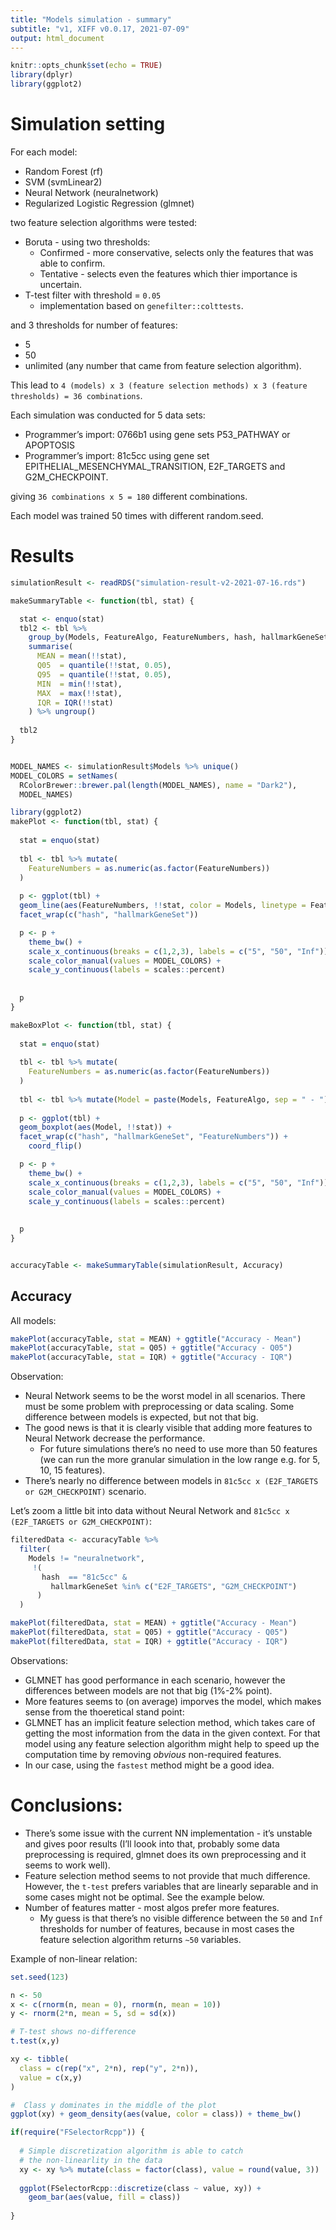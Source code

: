```yaml
---
title: "Models simulation - summary"
subtitle: "v1, XIFF v0.0.17, 2021-07-09"
output: html_document
---
```


```r
knitr::opts_chunk$set(echo = TRUE)
library(dplyr)
library(ggplot2)
```

# Simulation setting

For each model:

  - Random Forest (rf)
  - SVM (svmLinear2)
  - Neural Network (neuralnetwork)
  - Regularized Logistic Regression (glmnet)
  
two feature selection algorithms were tested:

  - Boruta - using two thresholds:
    - Confirmed - more conservative, selects only the features that was able to confirm.
    - Tentative - selects even the features which thier importance is uncertain.
  - T-test filter with threshold = `0.05`
    - implementation based on `genefilter::colttests`.
    
and 3 thresholds for number of features:

  - 5
  - 50
  - unlimited (any number that came from feature selection algorithm).
  
This lead to `4 (models) x 3 (feature selection methods) x 3 (feature thresholds) = 36 combinations`.

Each simulation was conducted for 5 data sets:

  - Programmer's import: 0766b1 using gene sets P53_PATHWAY or APOPTOSIS
  - Programmer's import: 81c5cc using gene set EPITHELIAL_MESENCHYMAL_TRANSITION, E2F_TARGETS and G2M_CHECKPOINT.

giving `36 combinations x 5 = 180` different combinations.

Each model was trained 50 times with different random.seed.

# Results

```r
simulationResult <- readRDS("simulation-result-v2-2021-07-16.rds")

makeSummaryTable <- function(tbl, stat) {

  stat <- enquo(stat)
  tbl2 <- tbl %>%
    group_by(Models, FeatureAlgo, FeatureNumbers, hash, hallmarkGeneSet) %>%
    summarise(
      MEAN = mean(!!stat),
      Q05  = quantile(!!stat, 0.05),
      Q95  = quantile(!!stat, 0.05),
      MIN  = min(!!stat),
      MAX  = max(!!stat),
      IQR = IQR(!!stat)
    ) %>% ungroup()
    
  tbl2
}


MODEL_NAMES <- simulationResult$Models %>% unique()
MODEL_COLORS = setNames(
  RColorBrewer::brewer.pal(length(MODEL_NAMES), name = "Dark2"),
  MODEL_NAMES)

library(ggplot2)
makePlot <- function(tbl, stat) {
  
  stat = enquo(stat)
  
  tbl <- tbl %>% mutate(
    FeatureNumbers = as.numeric(as.factor(FeatureNumbers))
  )
  
  p <- ggplot(tbl) + 
  geom_line(aes(FeatureNumbers, !!stat, color = Models, linetype = FeatureAlgo)) + 
  facet_wrap(c("hash", "hallmarkGeneSet"))

  p <- p +
    theme_bw() +
    scale_x_continuous(breaks = c(1,2,3), labels = c("5", "50", "Inf")) + 
    scale_color_manual(values = MODEL_COLORS) + 
    scale_y_continuous(labels = scales::percent)
  
  
  p
}

makeBoxPlot <- function(tbl, stat) {
  
  stat = enquo(stat)
  
  tbl <- tbl %>% mutate(
    FeatureNumbers = as.numeric(as.factor(FeatureNumbers))
  )
  
  tbl <- tbl %>% mutate(Model = paste(Models, FeatureAlgo, sep = " - "))
  
  p <- ggplot(tbl) + 
  geom_boxplot(aes(Model, !!stat)) + 
  facet_wrap(c("hash", "hallmarkGeneSet", "FeatureNumbers")) + 
    coord_flip()

  p <- p +
    theme_bw() +
    scale_x_continuous(breaks = c(1,2,3), labels = c("5", "50", "Inf")) + 
    scale_color_manual(values = MODEL_COLORS) + 
    scale_y_continuous(labels = scales::percent)
  
  
  p
}


accuracyTable <- makeSummaryTable(simulationResult, Accuracy)

```

## Accuracy

All models:

```r
makePlot(accuracyTable, stat = MEAN) + ggtitle("Accuracy - Mean")
makePlot(accuracyTable, stat = Q05) + ggtitle("Accuracy - Q05")
makePlot(accuracyTable, stat = IQR) + ggtitle("Accuracy - IQR")
```

Observation:

- Neural Network seems to be the worst model in all scenarios. There must be some problem with preprocessing or data scaling. Some difference between models is expected, but not that big.
- The good news is that it is clearly visible that adding more features to Neural Network decrease the performance.
  - For future simulations there's no need to use more than 50 features (we can run the more granular simulation in the low range e.g. for 5, 10, 15 features).
- There's nearly no difference between models in `81c5cc x (E2F_TARGETS or G2M_CHECKPOINT)` scenario.

Let's zoom a little bit into data without Neural Network and `81c5cc x (E2F_TARGETS or G2M_CHECKPOINT)`:

```r
filteredData <- accuracyTable %>%
  filter(
    Models != "neuralnetwork",
     !(
       hash  == "81c5cc" & 
         hallmarkGeneSet %in% c("E2F_TARGETS", "G2M_CHECKPOINT")
      )
  )

makePlot(filteredData, stat = MEAN) + ggtitle("Accuracy - Mean")
makePlot(filteredData, stat = Q05) + ggtitle("Accuracy - Q05")
makePlot(filteredData, stat = IQR) + ggtitle("Accuracy - IQR")
```
Observations:

- GLMNET has good performance in each scenario, however the differences between models are not that big (1%-2% point).
- More features seems to (on average) imporves the model, which makes sense from  the thoeretical stand point:
 - GLMNET has an implicit feature selection method, which takes care of getting the most information from the data in the given context. For that model using any feature selection algorithm might help to speed up the computation time by removing *obvious* non-required features.
 - In our case, using the `fastest` method might be a good idea.
 
# Conclusions:

- There's some issue with the current NN implementation - it's unstable and gives poor results (I'll loook into that, probably some data preprocessing is required, glmnet does its own preprocessing and it seems to work well).
- Feature selection method seems to not provide that much difference. However, the `t-test` prefers variables that are linearly separable and in some cases might not be optimal. See the example below.
- Number of features matter - most algos prefer more features.
  - My guess is that there's no visible difference between the `50` and `Inf` thresholds for number of features, because in most cases the feature selection algorithm returns `~50` variables.
  

Example of non-linear relation:
  
```r
set.seed(123)

n <- 50
x <- c(rnorm(n, mean = 0), rnorm(n, mean = 10))
y <- rnorm(2*n, mean = 5, sd = sd(x))

# T-test shows no-difference
t.test(x,y)

xy <- tibble(
  class = c(rep("x", 2*n), rep("y", 2*n)),
  value = c(x,y)
)

#  Class y dominates in the middle of the plot 
ggplot(xy) + geom_density(aes(value, color = class)) + theme_bw()

if(require("FSelectorRcpp")) {
  
  # Simple discretization algorithm is able to catch
  # the non-linearlity in the data
  xy <- xy %>% mutate(class = factor(class), value = round(value, 3))
  
  ggplot(FSelectorRcpp::discretize(class ~ value, xy)) +
    geom_bar(aes(value, fill = class))
  
}

```
  
  
